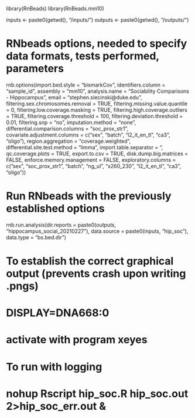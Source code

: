 library(RnBeads)
library(RnBeads.mm10)

inputs <- paste0(getwd(), "/inputs/")
outputs <- paste0(getwd(), "/outputs/")

# RNbeads options, needed to specify data formats, tests performed, parameters
rnb.options(import.bed.style = "bismarkCov",
            identifiers.column = "sample_id",
            assembly = "mm10",
            analysis.name = "Sociability Comparisons - Hippocampus",
            email = "stephen.siecinski@duke.edu",
            filtering.sex.chromosomes.removal = TRUE,
            filtering.missing.value.quantile = 0,
            filtering.low.coverage.masking = TRUE,
            filtering.high.coverage.outliers = TRUE,
            filtering.coverage.threshold = 100,
            filtering.deviation.threshold = 0.01,
            filtering.snp = "no",
            imputation.method = "none",
            differential.comparison.columns = "soc_prox_str1",
            covariate.adjustment.columns = c("sex", "batch", "l2_it_en_tl", "ca3", "oligo"),
            region.aggregation = "coverage.weighted",
            differential.site.test.method = "limma",
            import.table.separator = "\t",
            qc.coverage.plots = TRUE,
            export.to.csv = TRUE,
            disk.dump.big.matrices = FALSE,
            enforce.memory.management = FALSE,
            exploratory.columns = c("sex", "soc_prox_str1", "batch",
                                    "ng_ul", "x260_230", "l2_it_en_tl", "ca3",
                                    "oligo"))

# Run RNbeads with the previously established options
rnb.run.analysis(dir.reports = paste0(outputs, "hippocampus_social_20210227"),
                 data.source = paste0(inputs, "hip_soc"),
                 data.type = "bs.bed.dir")



# To establish the correct graphical output (prevents crash upon writing .pngs)
# DISPLAY=DNA668:0
# activate with program xeyes

# To run with logging
# nohup Rscript hip_soc.R </dev/null>hip_soc.out 2>hip_soc_err.out &
